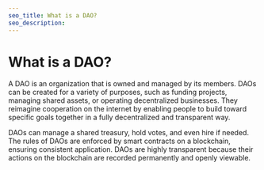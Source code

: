 ```yaml
---
seo_title: What is a DAO?
seo_description:
---
```


# What is a DAO?

A DAO is an organization that is owned and managed by its members. DAOs can be created for a variety of purposes, such as funding projects, managing shared assets, or operating decentralized businesses. They reimagine cooperation on the internet by enabling people to build toward specific goals together in a fully decentralized and transparent way. 

DAOs can manage a shared treasury, hold votes, and even hire if needed. The rules of DAOs are enforced by smart contracts on a blockchain, ensuring consistent application. DAOs are highly transparent because their actions on the blockchain are recorded permanently and openly viewable. 